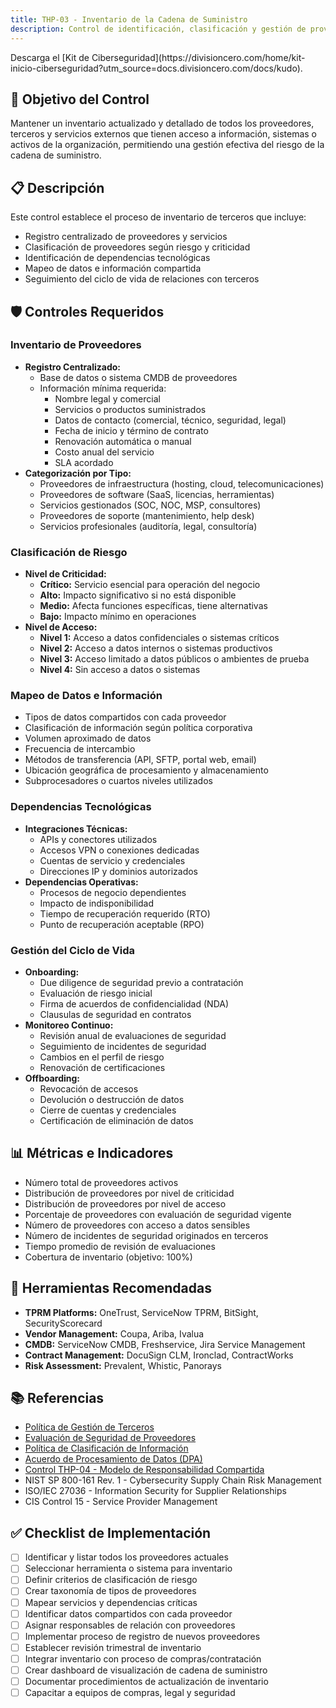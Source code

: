 ```yaml
---
title: THP-03 - Inventario de la Cadena de Suministro
description: Control de identificación, clasificación y gestión de proveedores y terceros
---
```


<Callout title="Quieres aprender más?">
  Descarga el [Kit de Ciberseguridad](https://divisioncero.com/home/kit-inicio-ciberseguridad?utm_source=docs.divisioncero.com/docs/kudo).
</Callout>

## 🎯 Objetivo del Control

Mantener un inventario actualizado y detallado de todos los proveedores, terceros y servicios externos que tienen acceso a información, sistemas o activos de la organización, permitiendo una gestión efectiva del riesgo de la cadena de suministro.

## 📋 Descripción

Este control establece el proceso de inventario de terceros que incluye:
- Registro centralizado de proveedores y servicios
- Clasificación de proveedores según riesgo y criticidad
- Identificación de dependencias tecnológicas
- Mapeo de datos e información compartida
- Seguimiento del ciclo de vida de relaciones con terceros

## 🛡️ Controles Requeridos

### Inventario de Proveedores
- **Registro Centralizado:**
  - Base de datos o sistema CMDB de proveedores
  - Información mínima requerida:
    - Nombre legal y comercial
    - Servicios o productos suministrados
    - Datos de contacto (comercial, técnico, seguridad, legal)
    - Fecha de inicio y término de contrato
    - Renovación automática o manual
    - Costo anual del servicio
    - SLA acordado
- **Categorización por Tipo:**
  - Proveedores de infraestructura (hosting, cloud, telecomunicaciones)
  - Proveedores de software (SaaS, licencias, herramientas)
  - Servicios gestionados (SOC, NOC, MSP, consultores)
  - Proveedores de soporte (mantenimiento, help desk)
  - Servicios profesionales (auditoría, legal, consultoría)

### Clasificación de Riesgo
- **Nivel de Criticidad:**
  - **Crítico:** Servicio esencial para operación del negocio
  - **Alto:** Impacto significativo si no está disponible
  - **Medio:** Afecta funciones específicas, tiene alternativas
  - **Bajo:** Impacto mínimo en operaciones
- **Nivel de Acceso:**
  - **Nivel 1:** Acceso a datos confidenciales o sistemas críticos
  - **Nivel 2:** Acceso a datos internos o sistemas productivos
  - **Nivel 3:** Acceso limitado a datos públicos o ambientes de prueba
  - **Nivel 4:** Sin acceso a datos o sistemas

### Mapeo de Datos e Información
- Tipos de datos compartidos con cada proveedor
- Clasificación de información según política corporativa
- Volumen aproximado de datos
- Frecuencia de intercambio
- Métodos de transferencia (API, SFTP, portal web, email)
- Ubicación geográfica de procesamiento y almacenamiento
- Subprocesadores o cuartos niveles utilizados

### Dependencias Tecnológicas
- **Integraciones Técnicas:**
  - APIs y conectores utilizados
  - Accesos VPN o conexiones dedicadas
  - Cuentas de servicio y credenciales
  - Direcciones IP y dominios autorizados
- **Dependencias Operativas:**
  - Procesos de negocio dependientes
  - Impacto de indisponibilidad
  - Tiempo de recuperación requerido (RTO)
  - Punto de recuperación aceptable (RPO)

### Gestión del Ciclo de Vida
- **Onboarding:**
  - Due diligence de seguridad previo a contratación
  - Evaluación de riesgo inicial
  - Firma de acuerdos de confidencialidad (NDA)
  - Clausulas de seguridad en contratos
- **Monitoreo Continuo:**
  - Revisión anual de evaluaciones de seguridad
  - Seguimiento de incidentes de seguridad
  - Cambios en el perfil de riesgo
  - Renovación de certificaciones
- **Offboarding:**
  - Revocación de accesos
  - Devolución o destrucción de datos
  - Cierre de cuentas y credenciales
  - Certificación de eliminación de datos

## 📊 Métricas e Indicadores

- Número total de proveedores activos
- Distribución de proveedores por nivel de criticidad
- Distribución de proveedores por nivel de acceso
- Porcentaje de proveedores con evaluación de seguridad vigente
- Número de proveedores con acceso a datos sensibles
- Número de incidentes de seguridad originados en terceros
- Tiempo promedio de revisión de evaluaciones
- Cobertura de inventario (objetivo: 100%)

## 🔗 Herramientas Recomendadas

- **TPRM Platforms:** OneTrust, ServiceNow TPRM, BitSight, SecurityScorecard
- **Vendor Management:** Coupa, Ariba, Ivalua
- **CMDB:** ServiceNow CMDB, Freshservice, Jira Service Management
- **Contract Management:** DocuSign CLM, Ironclad, ContractWorks
- **Risk Assessment:** Prevalent, Whistic, Panorays

## 📚 Referencias

- [Política de Gestión de Terceros](/docs/kudo/politicas/politica-gestion-terceros)
- [Evaluación de Seguridad de Proveedores](/docs/kudo/politicas/evaluacion-seguridad-proveedores)
- [Política de Clasificación de Información](/docs/kudo/politicas/politica-clasificacion-informacion)
- [Acuerdo de Procesamiento de Datos (DPA)](/docs/kudo/politicas/acuerdo-procesamiento-datos)
- [Control THP-04 - Modelo de Responsabilidad Compartida](/docs/kudo/thp-ciberseguridad-en-talento-humano-y-proveedores/thp-04)
- NIST SP 800-161 Rev. 1 - Cybersecurity Supply Chain Risk Management
- ISO/IEC 27036 - Information Security for Supplier Relationships
- CIS Control 15 - Service Provider Management

## ✅ Checklist de Implementación

- [ ] Identificar y listar todos los proveedores actuales
- [ ] Seleccionar herramienta o sistema para inventario
- [ ] Definir criterios de clasificación de riesgo
- [ ] Crear taxonomía de tipos de proveedores
- [ ] Mapear servicios y dependencias críticas
- [ ] Identificar datos compartidos con cada proveedor
- [ ] Asignar responsables de relación con proveedores
- [ ] Implementar proceso de registro de nuevos proveedores
- [ ] Establecer revisión trimestral de inventario
- [ ] Integrar inventario con proceso de compras/contratación
- [ ] Crear dashboard de visualización de cadena de suministro
- [ ] Documentar procedimientos de actualización de inventario
- [ ] Capacitar a equipos de compras, legal y seguridad
